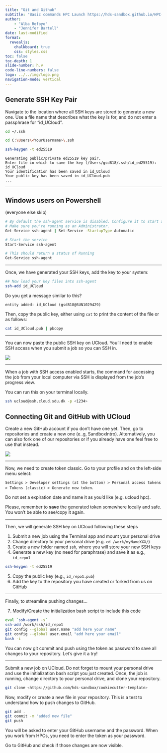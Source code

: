 ```yaml
---
title: "Git and Github"
subtitle: "Basic commands HPC Launch https://hds-sandbox.github.io/HPC-lab/"
author: 
    - "Alba Refoyo"
    - "Jennifer Bartell"
date: last-modified
format: 
  revealjs:
    chalkboard: true
    css: styles.css
toc: false
toc-depth: 1
slide-number: h.v
code-line-numbers: false
logo: ../../img/logo.png
navigation-mode: vertical
---
```


## Generate SSH Key Pair

Navigate to the location where all SSH keys are stored to generate a new one. Use a file name that describes what the key is for, and do not enter a passphrase for "id_UCloud".  

```.bash
cd ~/.ssh 
```
&#32;
```.bash
cd C:\Users\<YourUsername>\.ssh
```
&#32;
```.bash
ssh-keygen -t ed25519 
```

&#32;

```
Generating public/private ed25519 key pair.
Enter file in which to save the key (/Users/gsd818/.ssh/id_ed25519): id_UCloud
Your identification has been saved in id_UCloud
Your public key has been saved in id_UCloud.pub
...
```

---

## Windows users on Powershell 
(everyone else skip)

```.bash
# By default the ssh-agent service is disabled. Configure it to start automatically.
# Make sure you're running as an Administrator.
Get-Service ssh-agent | Set-Service -StartupType Automatic

# Start the service
Start-Service ssh-agent

# This should return a status of Running
Get-Service ssh-agent
```

---

Once, we have generated your SSH keys, add the key to your system:

```.bash
## Now load your key files into ssh-agent
ssh-add id_UCloud
```

Do you get a message similar to this?

```
entity added: id_UCloud (gsd818@SUN1029429)
```

Then, copy the public key, either using `cat` to print the content of the file or as follows:

```.bash
cat id_UCloud.pub | pbcopy 
```

---

You can now paste the public SSH key on UCloud. You'll need to enable SSH access when you submit a job so you can SSH in. 

![](../../develop/images/sshkey_step2.png)

---

When a job with SSH access enabled starts, the command for accessing the job from your local computer via SSH is displayed from the job’s progress view. 

You can run this on your terminal locally. 

```.bash
ssh ucloud@ssh.cloud.sdu.dk -p <1234>
```

## Connecting Git and GitHub with UCloud

Create a new GitHub account if you don't have one yet. Then, go to repositories and create a new one (e..g, SandboxIntro). Alternatively, you can also fork one of our repositories or if you already have one feel free to use that instead. 

![](./img/github_repo.png)

---

Now, we need to create token classic. Go to your profile and on the left-side menu select:

`Settings > Developer settings (at the bottom) > Personal access tokens > Tokens (classic) > Generate new token`. 

Do not set a expiration date and name it as you'd like (e.g. ucloud hpc). 

Please, remember to **save** the generated token somewhere locally and safe. You won't be able to see/copy it again. 

---

Then, we will generate SSH key on UCloud following these steps

  1. Submit a new job using the Terminal app and mount your personal drive
  2. Change directory to your personal drive (e.g. `cd /work/myNameXXX/`)
  3. Create a new folder named `ssh`, where you will store your new SSH keys
  4. Generate a new key (no need for paraphrase) and save it as e.g., `id_repo1`
  ```.bash
  ssh-keygen -t ed25519
  ```
  5. Copy the public key (e.g., `id_repo1.pub`)
  6. Add the key to the repository you have created or forked from us on GitHub

---

Finally, to streamline pushing changes...

  7. Modify/Create the initialization bash script to include this code

  ```.bash
  eval `ssh-agent -s`
  ssh-add /work/ssh/id_repo1
  git config --global user.name "add here your name"
  git config --global user.email "add here your email"
  bash -i 
  ```

You can now git commit and push using the token as password to save all changes to your repository. Let's give it a try!

---

Submit a new job on UCloud. Do not forget to mount your personal drive and use the initialization bash script you just created. Once, the job is running, change directory to your personal drive, and clone your repository. 

```.bash
git clone <https://github.com/hds-sandbox/cookiecutter-template>
```

Now, modify or create a new file in your repository. This is a test to understand how to push changes to GitHub. 

```.bash
git add . 
git commit -m "added new file"
git push 
```

You will be asked to enter your GitHub username and the password. When you work from HPCs, you need to enter the token as your password. 

Go to GitHub and check if those changes are now visible. 

